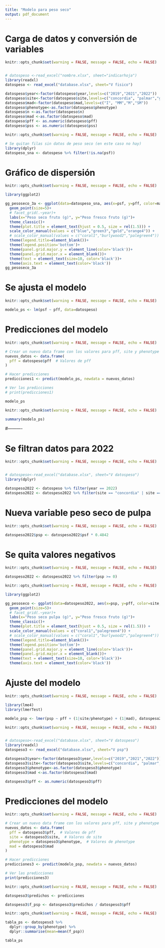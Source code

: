 ```yaml
---
title: "Modelo para peso seco"
output: pdf_document
---
```


# Carga de datos y conversión de variables
```r
knitr::opts_chunk$set(warning = FALSE, message = FALSE, echo = FALSE)


# datospeso <-read_excel("nombre.xlsx", sheet="indicarhoja")
library(readxl)
datospeso <- read_excel("database.xlsx", sheet="V fisico")

datospeso$year<-factor(datospeso$year,levels=c("2019","2021","2022"))
datospeso$site<-factor(datospeso$site,levels=c("concordia", "palmar","gualeguaychu"))
datospeso$mad<-factor(datospeso$mad,levels=c("I", "MM","M","SM"))
datospeso$phenotype<-as.factor(datospeso$phenotype)
datospeso$n <-as.factor(datospeso$n)
datospeso$mad <-as.factor(datospeso$mad)
datospeso$pff <- as.numeric(datospeso$pff)
datospeso$pss <- as.numeric(datospeso$pss)

```


```r
knitr::opts_chunk$set(warning = FALSE, message = FALSE, echo = FALSE)

# Se quitan filas sin datos de peso seco (en este caso no hay)
library(dplyr)
datospeso_sna <- datospeso %>% filter(!is.na(psf))

```

# Gráfico de dispersión
```r
knitr::opts_chunk$set(warning = FALSE, message = FALSE, echo = FALSE)

library(ggplot2)

gg_pesoseco_3a <- ggplot(data=datospeso_sna, aes(x=psf, y=pff, color=mad))+
  geom_point(size=5)+
  # facet_grid(.~year)+
  labs(x="Peso seco fruto (g)", y="Peso fresco fruto (g)")+
  theme_classic()+
  theme(plot.title = element_text(hjust = 0.5, size = rel(1.5))) +
  scale_color_manual(values = c("blue","green3","gold","orange4")) +
  # scale_color_manual(values = c("coral1","burlywood2","palegreen4")) +
  theme(legend.title=element_blank())+
  theme(legend.position='bottom')+
  theme(panel.grid.major.y = element_line(color='black'))+
  theme(panel.grid.major.x = element_blank())+
  theme(text = element_text(size=10, color='black'))+
  theme(axis.text = element_text(color='black'))
gg_pesoseco_3a

```

# Se ajusta el modelo
```r
knitr::opts_chunk$set(warning = FALSE, message = FALSE, echo = FALSE)

modelo_ps <- lm(psf ~ pff, data=datospeso)

```

# Predicciones del modelo
```r
knitr::opts_chunk$set(warning = FALSE, message = FALSE, echo = FALSE)

# Crear un nuevo data frame con los valores para pff, site y phenotype
nuevos_datos <- data.frame(
  pff = datospeso$pff  # Valores de pff
)

# Hacer predicciones
predicciones1 <- predict(modelo_ps, newdata = nuevos_datos)

# Ver las predicciones
# print(predicciones1)

modelo_ps

```

```r
knitr::opts_chunk$set(warning = FALSE, message = FALSE, echo = FALSE)

summary(modelo_ps)

```

#----------

# Se filtran datos para 2022
```r
knitr::opts_chunk$set(warning = FALSE, message = FALSE, echo = FALSE)


# datospeso<-read_excel("database.xlsx", sheet="V datospeso")
library(dplyr)

datospeso2022 <- datospeso %>% filter(year == 2022)
datospeso2022 <- datospeso2022 %>% filter(site == "concordia" | site == "gualeguaychu")


```

# Nueva variable peso seco de pulpa

```r
knitr::opts_chunk$set(warning = FALSE, message = FALSE, echo = FALSE)

datospeso2022$psp <- datospeso2022$psf * 0.4842

```

# Se quita valores negativos

```r
knitr::opts_chunk$set(warning = FALSE, message = FALSE, echo = FALSE)

datospeso2022 <- datospeso2022 %>% filter(psp >= 0)

```

```r
knitr::opts_chunk$set(warning = FALSE, message = FALSE, echo = FALSE)

library(ggplot2)

gg_pesoseco <- ggplot(data=datospeso2022, aes(x=psp, y=pff, color=site, shape=mad))+
  geom_point(size=5)+
  # facet_grid(.~year)+
  labs(x="Peso seco pulpa (g)", y="Peso fresco fruto (g)")+
  theme_classic()+
  theme(plot.title = element_text(hjust = 0.5, size = rel(1.5))) +
  scale_color_manual(values = c("coral1","palegreen4")) +
  # scale_color_manual(values = c("coral1","burlywood2","palegreen4")) +
  theme(legend.title=element_blank())+
  theme(legend.position='bottom')+
  theme(panel.grid.major.y = element_line(color='black'))+
  theme(panel.grid.major.x = element_blank())+
  theme(text = element_text(size=10, color='black'))+
  theme(axis.text = element_text(color='black'))

```

# Ajuste del modelo
```r
knitr::opts_chunk$set(warning = FALSE, message = FALSE, echo = FALSE)

library(lme4)
library(lmerTest)

modelo_psp <- lmer(psp ~ pff + (1|site/phenotype) + (1|mad), datospeso2022)

```

```r
knitr::opts_chunk$set(warning = FALSE, message = FALSE, echo = FALSE)


# datospeso<-read_excel("database.xlsx", sheet="V datospeso")
library(readxl)
datospeso3 <- read_excel("database.xlsx", sheet="V psp")

datospeso3$year<-factor(datospeso3$year,levels=c("2019","2021","2022"))
datospeso3$site<-factor(datospeso3$site,levels=c("concordia", "palmar","gualeguaychu"))
datospeso3$phenotype<-as.factor(datospeso3$phenotype)
datospeso3$mad <-as.factor(datospeso3$mad)

datospeso3$pff <- as.numeric(datospeso3$pff)

```

# Predicciones del modelo
```r
knitr::opts_chunk$set(warning = FALSE, message = FALSE, echo = FALSE)

# Crear un nuevo data frame con los valores para pff, site y phenotype
nuevos_datos <- data.frame(
  pff = datospeso3$pff,  # Valores de pff
  site = datospeso3$site,  # Valores de site
  phenotype = datospeso3$phenotype,  # Valores de phenotype
  mad = datospeso3$mad
)

# Hacer predicciones
predicciones3 <- predict(modelo_psp, newdata = nuevos_datos)

# Ver las predicciones
print(predicciones3)

```

```r
knitr::opts_chunk$set(warning = FALSE, message = FALSE, echo = FALSE)

datospeso3$predichos <- predicciones

datospeso3$f_psp <- datospeso3$predichos / datospeso3$pff

```

```r
knitr::opts_chunk$set(warning = FALSE, message = FALSE, echo = FALSE)

tabla_ps <- datospeso3 %>%
  dplyr::group_by(phenotype) %>%
  dplyr::summarise(mean=mean(f_psp))

tabla_ps

```
